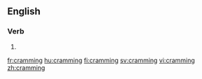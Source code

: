 ==English==

===Verb===
{{head|en|present participle}}

# {{present participle of|cram|lang=en}}

[[fr:cramming]]
[[hu:cramming]]
[[fi:cramming]]
[[sv:cramming]]
[[vi:cramming]]
[[zh:cramming]]